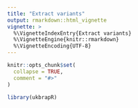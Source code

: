```yaml
---
title: "Extract variants"
output: rmarkdown::html_vignette
vignette: >
  %\VignetteIndexEntry{Extract variants}
  %\VignetteEngine{knitr::rmarkdown}
  %\VignetteEncoding{UTF-8}
---
```


```r
knitr::opts_chunk$set(
  collapse = TRUE,
  comment = "#>"
)
```

```r
library(ukbrapR)
```
